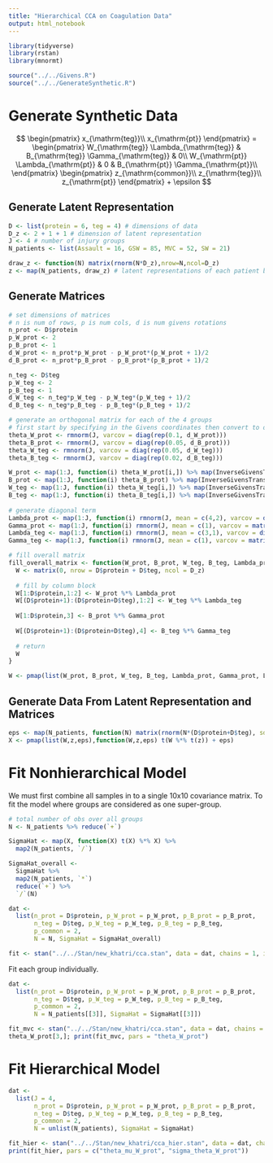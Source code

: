 ```yaml
---
title: "Hierarchical CCA on Coagulation Data"
output: html_notebook
---
```


```r
library(tidyverse)
library(rstan)
library(mnormt)

source("../../Givens.R")
source("../../GenerateSynthetic.R")
```


# Generate Synthetic Data

$$
\begin{pmatrix}
x_{\mathrm{teg}}\\
x_{\mathrm{pt}}
\end{pmatrix}
=
\begin{pmatrix}
W_{\mathrm{teg}} \Lambda_{\mathrm{teg}} & B_{\mathrm{teg}} \Gamma_{\mathrm{teg}} & 0\\
W_{\mathrm{pt}} \Lambda_{\mathrm{pt}} & 0 & B_{\mathrm{pt}} \Gamma_{\mathrm{pt}}\\
\end{pmatrix}
\begin{pmatrix}
z_{\mathrm{common}}\\
z_{\mathrm{teg}}\\
z_{\mathrm{pt}}
\end{pmatrix}
+
\epsilon
$$

## Generate Latent Representation

```r
D <- list(protein = 6, teg = 4) # dimensions of data
D_z <- 2 + 1 + 1 # dimension of latent representation
J <- 4 # number of injury groups
N_patients <- list(Assault = 16, GSW = 85, MVC = 52, SW = 21)

draw_z <- function(N) matrix(rnorm(N*D_z),nrow=N,ncol=D_z)
z <- map(N_patients, draw_z) # latent representations of each patient by group
```

## Generate Matrices

```r
# set dimensions of matrices
# n is num of rows, p is num cols, d is num givens rotations
n_prot <- D$protein
p_W_prot <- 2
p_B_prot <- 1
d_W_prot <- n_prot*p_W_prot - p_W_prot*(p_W_prot + 1)/2
d_B_prot <- n_prot*p_B_prot - p_B_prot*(p_B_prot + 1)/2

n_teg <- D$teg
p_W_teg <- 2
p_B_teg <- 1
d_W_teg <- n_teg*p_W_teg - p_W_teg*(p_W_teg + 1)/2
d_B_teg <- n_teg*p_B_teg - p_B_teg*(p_B_teg + 1)/2
```

```r
# generate an orthogonal matrix for each of the 4 groups
# first start by specifying in the Givens coordinates then convert to orthogonal matrix
theta_W_prot <- rmnorm(J, varcov = diag(rep(0.1, d_W_prot)))
theta_B_prot <- rmnorm(J, varcov = diag(rep(0.05, d_B_prot)))
theta_W_teg <- rmnorm(J, varcov = diag(rep(0.05, d_W_teg)))
theta_B_teg <- rmnorm(J, varcov = diag(rep(0.02, d_B_teg)))

W_prot <- map(1:J, function(i) theta_W_prot[i,]) %>% map(InverseGivensTransform, n = n_prot, p = p_W_prot)
B_prot <- map(1:J, function(i) theta_B_prot) %>% map(InverseGivensTransform, n = n_prot, p = p_B_prot) %>% map(matrix, ncol = 1)
W_teg <- map(1:J, function(i) theta_W_teg[i,]) %>% map(InverseGivensTransform, n = n_teg, p = p_W_teg)
B_teg <- map(1:J, function(i) theta_B_teg[i,]) %>% map(InverseGivensTransform, n = n_teg, p = p_B_teg) %>% map(matrix, ncol = 1)
  
# generate diagonal term
Lambda_prot <- map(1:J, function(i) rmnorm(J, mean = c(4,2), varcov = diag(rep(0.2, p_W_prot)))[i,]) %>% map(abs) %>% map(sort, decreasing = TRUE) %>% map(diag)
Gamma_prot <- map(1:J, function(i) rmnorm(J, mean = c(1), varcov = matrix(0.2))[i]) %>% map(abs) %>% map(matrix)
Lambda_teg <- map(1:J, function(i) rmnorm(J, mean = c(3,1), varcov = diag(rep(0.2, p_W_prot)))[i,]) %>% map(abs) %>% map(sort, decreasing = TRUE) %>% map(diag)
Gamma_teg <- map(1:J, function(i) rmnorm(J, mean = c(1), varcov = matrix(0.2))[i]) %>% map(abs) %>% map(matrix)
```

```r
# fill overall matrix
fill_overall_matrix <- function(W_prot, B_prot, W_teg, B_teg, Lambda_prot, Gamma_prot, Lambda_teg, Gamma_teg) {
  W <- matrix(0, nrow = D$protein + D$teg, ncol = D_z)
  
  # fill by column block
  W[1:D$protein,1:2] <- W_prot %*% Lambda_prot
  W[(D$protein+1):(D$protein+D$teg),1:2] <- W_teg %*% Lambda_teg
  
  W[1:D$protein,3] <- B_prot %*% Gamma_prot
  
  W[(D$protein+1):(D$protein+D$teg),4] <- B_teg %*% Gamma_teg
  
  # return
  W
}

W <- pmap(list(W_prot, B_prot, W_teg, B_teg, Lambda_prot, Gamma_prot, Lambda_teg, Gamma_teg), fill_overall_matrix)
```

## Generate Data From Latent Representation and Matrices

```r
eps <- map(N_patients, function(N) matrix(rnorm(N*(D$protein+D$teg), sd=0.1), nrow = N))
X <- pmap(list(W,z,eps),function(W,z,eps) t(W %*% t(z)) + eps)
```

# Fit Nonhierarchical Model

We must first combine all samples in to a single 10x10 covariance matrix. To fit the model where groups are considered as one super-group.

```r
# total number of obs over all groups
N <- N_patients %>% reduce(`+`)

SigmaHat <- map(X, function(X) t(X) %*% X) %>%
  map2(N_patients, `/`)

SigmaHat_overall <- 
  SigmaHat %>%
  map2(N_patients, `*`)
  reduce(`+`) %>%
  `/`(N)

dat <-
  list(n_prot = D$protein, p_W_prot = p_W_prot, p_B_prot = p_B_prot,
       n_teg = D$teg, p_W_teg = p_W_teg, p_B_teg = p_B_teg,
       p_common = 2,
       N = N, SigmaHat = SigmaHat_overall)

fit <- stan("../../Stan/new_khatri/cca.stan", data = dat, chains = 1, iter = 1)
```

Fit each group individually.

```r
dat <-
  list(n_prot = D$protein, p_W_prot = p_W_prot, p_B_prot = p_B_prot,
       n_teg = D$teg, p_W_teg = p_W_teg, p_B_teg = p_B_teg,
       p_common = 2,
       N = N_patients[[3]], SigmaHat = SigmaHat[[3]])

fit_mvc <- stan("../../Stan/new_khatri/cca.stan", data = dat, chains = 1, iter = 1000, refresh = 10)
theta_W_prot[3,]; print(fit_mvc, pars = "theta_W_prot")
```

# Fit Hierarchical Model

```r
dat <-
  list(J = 4,
       n_prot = D$protein, p_W_prot = p_W_prot, p_B_prot = p_B_prot,
       n_teg = D$teg, p_W_teg = p_W_teg, p_B_teg = p_B_teg,
       p_common = 2,
       N = unlist(N_patients), SigmaHat = SigmaHat)

fit_hier <- stan("../../Stan/new_khatri/cca_hier.stan", data = dat, chains = 1, iter = 1000, refresh = 10)
print(fit_hier, pars = c("theta_mu_W_prot", "sigma_theta_W_prot"))
```

